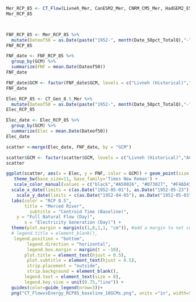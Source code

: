 
```{r}
Mer_RCP_85 <- CT_Flow(Livneh_Mer, CanESM2_Mer, CNRM_CM5_Mer, HadGEM2_ES_Mer, MIROC5_Mer, ACCESS1_Mer, CCSM4_Mer, CMCC_Mer, CESM1_Mer, HadGEM2_CC_Mer, GFDL_Mer, "Merced River")
Mer_RCP_85



FNF_RCP_85 <- Mer_RCP_85 %>%
  mutate(Dateof50 = as.Date(paste("1952-", month(Date_50pct_TotalQ),"-", day(Date_50pct_TotalQ), sep="")))
FNF_RCP_85

FNF_date <- FNF_RCP_85 %>%
  group_by(GCM) %>%
  summarize(FNF = mean.Date(Dateof50))
FNF_date

FNF_date$GCM <- factor(FNF_date$GCM, levels = c("Livneh (Historical)","ACCESS1-0", "CMCC-CMS", "MIROC5", "GFDL-CM3", "CCSM4",  "HadGEM2-ES","HadGEM2-CC", "CanESM2", "CESM1-BGC", "CNRM-CM5")) 
FNF_date
```

```{r}


Elec_RCP_85 <- CT_Gen_8.5_Mer %>%
  mutate(Dateof50 = as.Date(paste("1952-", month(Date_50pct_TotalQ),"-", day(Date_50pct_TotalQ), sep="")))
Elec_RCP_85

Elec_date <- Elec_RCP_85 %>%
  group_by(GCM) %>%
  summarize(Elec = mean.Date(Dateof50))
Elec_date

scatter <-merge(Elec_date, FNF_date, by = "GCM")

scatter$GCM <- factor(scatter$GCM, levels = c("Livneh (Historical)","ACCESS1-0", "CMCC-CMS", "MIROC5", "GFDL-CM3", "CCSM4",  "HadGEM2-ES","HadGEM2-CC", "CanESM2", "CESM1-BGC", "CNRM-CM5")) 
scatter
```

```{r}
ggplot(scatter, aes(x = Elec, y = FNF, color = GCM)) + geom_point(size = 4, alpha = 1) +
   theme_bw(base_size=11, base_family='Times New Roman') + 
   scale_color_manual(values = c("black","#A50026", "#D73027", "#F46D43", "chocolate1", "gold1", "cadetblue2", "deepskyblue2", "dodgerblue2", "#4575B4", "#313695"))+
  scale_x_date(limits = c(as.Date("1952-05-01"), as.Date("1952-05-23"))) +
    scale_y_date(limits = c(as.Date("1952-04-05"), as.Date("1952-05-03")))+
  labs(color = "RCP 8.5",
       title = "Merced River",
         subtitle = "Centroid Time (Baseline)",
    y = "Full Natural Flow (Day)", 
       x = "Electricity Generation (Day)") +
  theme(plot.margin = margin(c(1,8,1,1, "cm")), #add a margin to not cut the graph
  # legend.title = element_blank(),
   legend.position = "bottom",
        legend.direction = "horizontal",
        legend.box.margin = margin(t = -10),
       plot.title = element_text(hjust = 0.5),
        plot.subtitle = element_text(hjust = 0.5),
        strip.placement = "outside",
        strip.background = element_blank(),
       legend.text = element_text(size = 8),
       legend.key.size = unit(0.75,"line")) +
  guides(color=guide_legend(nrow=3))+
  png("CT_FlowvsEnergy_RCP85_baseline_10GCMs.png", units ="in", width=5.5, height=4.5, res = 300)
```